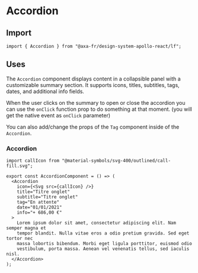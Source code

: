 
<Meta of={AccordionStories} name="Accordion" />

# Accordion

## Import

```tsx
import { Accordion } from "@axa-fr/design-system-apollo-react/lf";
```

## Uses

The `Accordion` component displays content in a collapsible panel with a customizable summary section. It supports icons, titles, subtitles, tags, dates, and additional info fields.

When the user clicks on the summary to open or close the accordion you can use the `onClick` function prop to do something at that moment. (you will get the native event as `onClick` parameter)

You can also add/change the props of the `Tag` component inside of the `Accordion`.

### Accordion

```tsx
import callIcon from "@material-symbols/svg-400/outlined/call-fill.svg";

export const AccordionComponent = () => (
  <Accordion
    icon={<Svg src={callIcon} />}
    title="Titre onglet"
    subtitle="Titre onglet"
    tag="En attente"
    date="01/01/2021"
    info="+ 686,00 €"
  >
    Lorem ipsum dolor sit amet, consectetur adipiscing elit. Nam semper magna et
    tempor blandit. Nulla vitae eros a odio pretium gravida. Sed eget tortor nec
    massa lobortis bibendum. Morbi eget ligula porttitor, euismod odio
    vestibulum, porta massa. Aenean vel venenatis tellus, sed iaculis nisl.
  </Accordion>
);
```

<Canvas of={AccordionStories.AccordionStory} />

<Controls of={AccordionStories.AccordionStory} />
